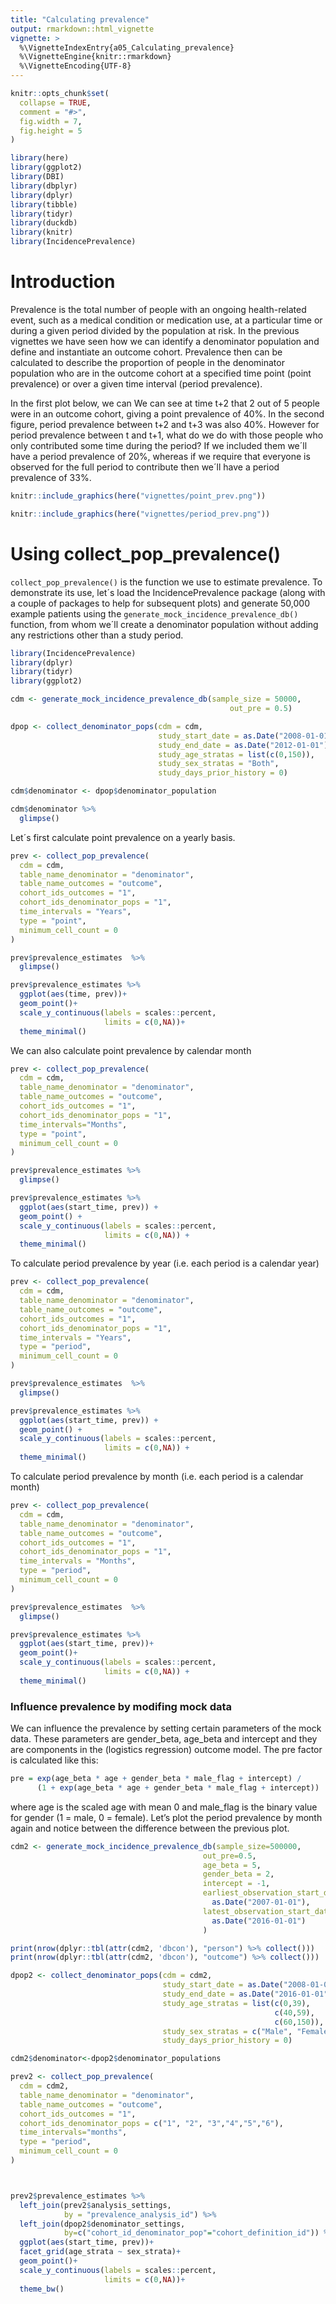 ```yaml
---
title: "Calculating prevalence"
output: rmarkdown::html_vignette
vignette: >
  %\VignetteIndexEntry{a05_Calculating_prevalence}
  %\VignetteEngine{knitr::rmarkdown}
  %\VignetteEncoding{UTF-8}
---
```


```r
knitr::opts_chunk$set(
  collapse = TRUE,
  comment = "#>",
  fig.width = 7, 
  fig.height = 5
)
```

```r
library(here)
library(ggplot2)
library(DBI)
library(dbplyr)
library(dplyr)
library(tibble)
library(tidyr)
library(duckdb)
library(knitr)
library(IncidencePrevalence)
```

# Introduction
Prevalence is the total number of people with an ongoing health-related event, such as a medical condition or medication use, at a particular time or during a given period divided by the population at risk. In the previous vignettes we have seen how we can identify a denominator population and define and instantiate an outcome cohort. Prevalence then can be calculated to describe the proportion of people in the denominator population who are in the outcome cohort at a specified time point (point prevalence) or over a given time interval (period prevalence).

In the first plot below, we can We can see at time t+2 that 2 out of 5 people were in an outcome cohort, giving a point prevalence of 40%. In the second figure, period prevalence between t+2 and t+3 was also 40%. However for period prevalence between t and t+1, what do we do with those people who only contributed some time during the period? If we included them we´ll have a period prevalence of 20%, whereas if we require that everyone is observed for the full period to contribute then we´ll have a period prevalence of 33%.  

```r
knitr::include_graphics(here("vignettes/point_prev.png"))
```

```r
knitr::include_graphics(here("vignettes/period_prev.png"))
```

# Using collect_pop_prevalence()
`collect_pop_prevalence()` is the function we use to estimate prevalence. To demonstrate its use, let´s load the IncidencePrevalence package (along with a couple of packages to help for subsequent plots) and generate 50,000 example patients using the `generate_mock_incidence_prevalence_db()` function, from whom we´ll create a denominator population without adding any restrictions other than a study period.

```r
library(IncidencePrevalence)
library(dplyr)
library(tidyr)
library(ggplot2)

cdm <- generate_mock_incidence_prevalence_db(sample_size = 50000,
                                                 out_pre = 0.5)

dpop <- collect_denominator_pops(cdm = cdm,
                                 study_start_date = as.Date("2008-01-01"),
                                 study_end_date = as.Date("2012-01-01"),
                                 study_age_stratas = list(c(0,150)),
                                 study_sex_stratas = "Both",
                                 study_days_prior_history = 0)

cdm$denominator <- dpop$denominator_population

cdm$denominator %>%  
  glimpse()
```

Let´s first calculate point prevalence on a yearly basis.
```r
prev <- collect_pop_prevalence(
  cdm = cdm,
  table_name_denominator = "denominator",
  table_name_outcomes = "outcome",
  cohort_ids_outcomes = "1",
  cohort_ids_denominator_pops = "1",
  time_intervals = "Years",
  type = "point",
  minimum_cell_count = 0
)

prev$prevalence_estimates  %>%  
  glimpse()

prev$prevalence_estimates %>% 
  ggplot(aes(time, prev))+
  geom_point()+
  scale_y_continuous(labels = scales::percent,
                     limits = c(0,NA))+
  theme_minimal()

```

We can also calculate point prevalence by calendar month
```r
prev <- collect_pop_prevalence(
  cdm = cdm,
  table_name_denominator = "denominator",
  table_name_outcomes = "outcome",
  cohort_ids_outcomes = "1",
  cohort_ids_denominator_pops = "1",
  time_intervals="Months",
  type = "point",
  minimum_cell_count = 0
)

prev$prevalence_estimates %>%  
  glimpse()

prev$prevalence_estimates %>% 
  ggplot(aes(start_time, prev)) +
  geom_point() +
  scale_y_continuous(labels = scales::percent,
                     limits = c(0,NA)) +
  theme_minimal()

```

To calculate period prevalence by year (i.e. each period is a calendar year)
```r
prev <- collect_pop_prevalence(
  cdm = cdm,
  table_name_denominator = "denominator",
  table_name_outcomes = "outcome",
  cohort_ids_outcomes = "1",
  cohort_ids_denominator_pops = "1",
  time_intervals = "Years",
  type = "period",
  minimum_cell_count = 0
)

prev$prevalence_estimates  %>%  
  glimpse()

prev$prevalence_estimates %>% 
  ggplot(aes(start_time, prev)) +
  geom_point() +
  scale_y_continuous(labels = scales::percent,
                     limits = c(0,NA)) +
  theme_minimal()

```


To calculate period prevalence by month (i.e. each period is a calendar month)
```r
prev <- collect_pop_prevalence(
  cdm = cdm,
  table_name_denominator = "denominator",
  table_name_outcomes = "outcome",
  cohort_ids_outcomes = "1",
  cohort_ids_denominator_pops = "1",
  time_intervals = "Months",
  type = "period",
  minimum_cell_count = 0
)

prev$prevalence_estimates  %>%  
  glimpse()

prev$prevalence_estimates %>% 
  ggplot(aes(start_time, prev))+
  geom_point()+
  scale_y_continuous(labels = scales::percent,
                     limits = c(0,NA)) +
  theme_minimal()

```

### Influence prevalence by modifing mock data
We can influence the prevalence by setting certain parameters of the mock data. These parameters are gender_beta, age_beta and intercept and they are components in the (logistics regression) outcome model. The pre factor is calculated like this:

```r
pre = exp(age_beta * age + gender_beta * male_flag + intercept) / 
      (1 + exp(age_beta * age + gender_beta * male_flag + intercept))
```
where age is the scaled age with mean 0 and male_flag is the binary value for gender (1 = male, 0 = female).
Let's plot the period prevalence by month again and notice between the difference between the previous plot.

```r
cdm2 <- generate_mock_incidence_prevalence_db(sample_size=500000,
                                           out_pre=0.5,
                                           age_beta = 5,
                                           gender_beta = 2,
                                           intercept = -1,
                                           earliest_observation_start_date=
                                             as.Date("2007-01-01"),
                                           latest_observation_start_date=
                                             as.Date("2016-01-01")
                                           )

print(nrow(dplyr::tbl(attr(cdm2, 'dbcon'), "person") %>% collect()))
print(nrow(dplyr::tbl(attr(cdm2, 'dbcon'), "outcome") %>% collect()))

dpop2 <- collect_denominator_pops(cdm = cdm2,
                                  study_start_date = as.Date("2008-01-01"),
                                  study_end_date = as.Date("2016-01-01"),
                                  study_age_stratas = list(c(0,39),
                                                           c(40,59),
                                                           c(60,150)),
                                  study_sex_stratas = c("Male", "Female"),
                                  study_days_prior_history = 0)

cdm2$denominator<-dpop2$denominator_populations

prev2 <- collect_pop_prevalence(
  cdm = cdm2,
  table_name_denominator = "denominator",
  table_name_outcomes = "outcome",
  cohort_ids_outcomes = "1",
  cohort_ids_denominator_pops = c("1", "2", "3","4","5","6"),
  time_intervals="months",
  type = "period",
  minimum_cell_count = 0
)



prev2$prevalence_estimates %>% 
  left_join(prev2$analysis_settings,
            by = "prevalence_analysis_id") %>% 
  left_join(dpop2$denominator_settings,
            by=c("cohort_id_denominator_pop"="cohort_definition_id")) %>% 
  ggplot(aes(start_time, prev))+
  facet_grid(age_strata ~ sex_strata)+
  geom_point()+
  scale_y_continuous(labels = scales::percent,
                     limits = c(0,NA))+
  theme_bw()
```
